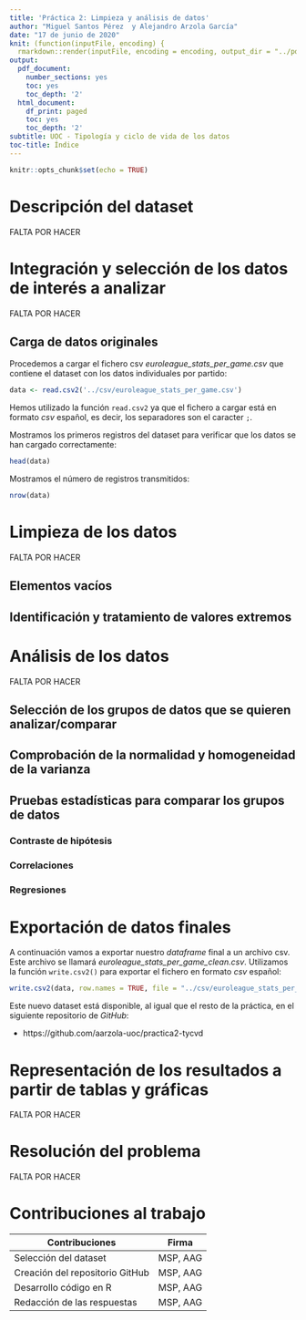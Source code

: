 ```yaml
---
title: 'Práctica 2: Limpieza y análisis de datos'
author: "Miguel Santos Pérez  y Alejandro Arzola García"
date: "17 de junio de 2020"
knit: (function(inputFile, encoding) {
  rmarkdown::render(inputFile, encoding = encoding, output_dir = "../pdf") })
output:
  pdf_document:
    number_sections: yes
    toc: yes
    toc_depth: '2'
  html_document:
    df_print: paged
    toc: yes
    toc_depth: '2'
subtitle: UOC - Tipología y ciclo de vida de los datos
toc-title: Índice
---
```


```r
knitr::opts_chunk$set(echo = TRUE)
```

\newpage
# Descripción del dataset

FALTA POR HACER

# Integración y selección de los datos de interés a analizar

FALTA POR HACER

## Carga de datos originales

Procedemos a cargar el fichero csv _euroleague_stats_per_game.csv_ que contiene el dataset con los datos individuales por partido:
```r
data <- read.csv2('../csv/euroleague_stats_per_game.csv')
```
Hemos utilizado la función `read.csv2` ya que el fichero a cargar está en formato _csv_ español, es decir, los separadores son el caracter `;`.

Mostramos los primeros registros del dataset para verificar que los datos se han cargado correctamente:
```r
head(data)
```

Mostramos el número de registros transmitidos:
```r
nrow(data)
```

# Limpieza de los datos

FALTA POR HACER

## Elementos vacíos
## Identificación y tratamiento de valores extremos

# Análisis de los datos

FALTA POR HACER

## Selección de los grupos de datos que se quieren analizar/comparar
## Comprobación de la normalidad y homogeneidad de la varianza
## Pruebas estadísticas para comparar los grupos de datos
### Contraste de hipótesis
### Correlaciones
### Regresiones

# Exportación de datos finales

A continuación vamos a exportar nuestro _dataframe_ final a un archivo csv. Este archivo se llamará _euroleague_stats_per_game_clean.csv_. Utilizamos la función `write.csv2()` para exportar el fichero en formato _csv_ español:
```r
write.csv2(data, row.names = TRUE, file = "../csv/euroleague_stats_per_game_clean.csv")
```

Este nuevo dataset está disponible, al igual que el resto de la práctica, en el siguiente repositorio de _GitHub_:

* https://github.com/aarzola-uoc/practica2-tycvd

# Representación de los resultados a partir de tablas y gráficas

FALTA POR HACER

# Resolución del problema

FALTA POR HACER

# Contribuciones al trabajo

**Contribuciones**              |  **Firma**                    | 
--------------------------------|:-----------------------------:|
Selección del dataset           | MSP, AAG
Creación del repositorio GitHub | MSP, AAG
Desarrollo código en R          | MSP, AAG
Redacción de las respuestas     | MSP, AAG